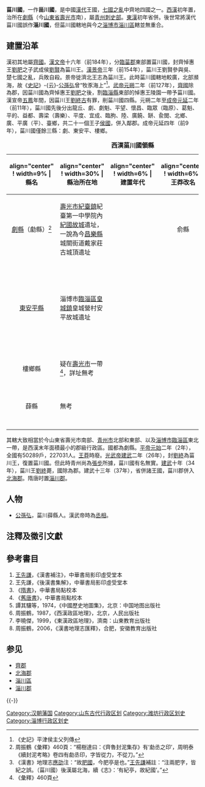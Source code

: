 '''菑川國'''，一作'''甾川國'''，是中國[[漢代|漢代]]王國，[[七國之亂|七國之亂]]中齊地四國之一。[[西漢|西漢]]初年置，治所在[[劇縣|劇縣]]（今[[山東省|山東省]][[壽光市|壽光市]]南），屬[[青州刺史部|青州刺史部]]。[[東漢|東漢]]初年省併。後世常將漢代菑川國誤作'''淄川國'''，但菑川國轄地與今之[[淄博市|淄博市]][[淄川區|淄川區]]轄並無重合。

==建置沿革==
漢初其地屬[[齊郡|齊國]]。[[漢文帝|漢文帝]]十六年（前184年），分[[臨菑郡|臨菑郡]]東部置菑川國，封齊悼惠王[[劉肥|劉肥]]之子武成侯[[刘贤_(西汉)|劉賢]]為菑川王。[[漢景帝|漢景帝]]三年（前154年），菑川王劉賢參與吳、楚七國之亂，兵敗自殺。景帝徙濟北王志為菑川王。此時菑川國轄地較廣，北部瀕海，故《[[史記|史記]]》-{云}-[[公孫弘|公孫弘]]曾“牧豕海上”<ref>《史記》平津侯主父列傳</ref>。[[漢武帝|武帝]][[元朔|元朔]]二年（前127年），[[齊國_(漢朝)|齊國]]除為郡，因菑川國為齊悼惠王[[劉肥|劉肥]]之後，割[[臨淄縣|臨淄縣]]東部的悼惠王陵園一帶予菑川國。漢宣帝[[五凤_(西汉)|五鳳]]年間，因菑川王[[劉終古|劉終古]]有罪，削菑川國四縣。元朔二年至[[漢成帝|成帝]][[元延|元延]]二年（前11年），菑川國先後分出龍丘、劇、劇魁、平望、懷昌、臨眾（臨原）、葛魁、平的、益都、壽梁（壽樂）、平度、宜成、臨朐、陸、廣饒、缾、兪閭、北鄉、廣、平廣（平）、臺鄉，共二十一個王子[[侯國|侯國]]，併入鄰郡。成帝元延四年（前9年），菑川國僅餘三縣：劇、東安平、樓鄉。

{| class="wikitable" align=center
|+ '''西漢菑川國領縣'''
|-
!align="center" ! width=9% |縣名
!align="center" ! width=30% |縣治所在地
!align="center" ! width=6% |建置年代
!align="center" ! width=6% |王莽改名
!align="center" ! width=30% |備註
|-
|align="center"|[[劇縣|劇縣]]（勮縣）<ref>周振鶴《彙釋》460頁：“楊樹達曰：《齊魯封泥集存》有‘勮丞之印’，周明泰《續封泥考略》卷四有勮丞印，字皆從力，不從刀。”</ref>
|[[壽光市|壽光市]][[紀臺鎮|紀臺鎮]]紀臺第一中學院內[[紀國故城|紀國故城]]遺址，一說為今[[昌樂縣|昌樂縣]]城關街道戴家莊古城頂遺址
|align=center|
|align="center"|俞縣
|古[[紀國|紀國]]都城。<ref>《漢書》地理志[[應劭|應劭]]注：“故[[肥國|肥國]]，今肥亭是也。”[[王先謙|王先謙]]補註：“注兩肥字，皆紀之誤。（菑川國）後漢屬北海，續《志》：‘有紀亭，故紀國’。”</ref>
|-
|align="center"|[[東安平縣|東安平縣]]
|淄博市[[臨淄區|臨淄區]][[皇城鎮|皇城鎮]]皇城營村安平故城遺址
|
|
|戰國時[[齊國|齊國]]之安平邑，田常、[[田單|田單]]之封邑。漢代縣名曰安平者，菑川國有東安平，[[涿郡|涿郡]]有[[安平縣|安平縣]]，[[遼東郡|遼東郡]]有[[西安平縣|西安平]]。
|-
|align="center"|樓鄉縣
|疑在[[壽光市|壽光市]]一帶<ref>《彙釋》460頁</ref>，詳址無考
|
|
|
|-
|align="center"|薛縣
|無考
|
|
|丞相公孫弘故里。疑為宣帝時所削。
|-
|}

其轄大致相當於今山東省壽光市南部、[[青州市|青州市]]北部和東部、以及[[淄博市|淄博市]][[臨淄區|臨淄區]]東北一帶，是西漢末年面積最小的郡級行政區。國都為劇縣。[[漢平帝|平帝]][[元始_(西汉)|元始]]二年（2年），全國有50289戶，227031人。[[王莽|王莽]]時廢。[[漢光武帝|光武帝]][[建武_(东汉)|建武]]二年（26年），封[[劉終|劉終]]為菑川王，復置菑川國。但此時青州尚為[[張步|張步]]所據，菑川國有名無實。[[建武_(东汉)|建武]]十年（34年），菑川王[[劉終|劉終]]薨，國除為郡。建武十三年（37年），省併諸王國，菑川郡併入[[北海郡|北海郡]]。隋唐时置[[淄川郡|淄川郡]]。

==人物==
*[[公孫弘|公孫弘]]，菑川薛縣人。漢武帝時為[[丞相|丞相]]。

==注釋及徵引文獻==
{{Reflist}}

==參考書目==
#[[王先謙|王先謙]]，《漢書補注》，中華書局影印虛受堂本
#王先謙，《後漢書集解》，中華書局影印虛受堂本
#《[[隋書|隋書]]》，中華書局點校本 
#《[[舊唐書|舊唐書]]》，中華書局點校本
#譚其驤等，1974，《中國歷史地圖集》，北京：中国地图出版社
#周振鶴，1987，《西漢政區地理》，北京，人民出版社
#李曉傑，1999，《東漢政區地理》，濟南：山東教育出版社
#周振鶴，2006，《漢書地理志匯釋》，合肥，安徽教育出版社

==参见==
*[[齊郡|齊郡]]
*[[北海郡|北海郡]]
*[[淄川區|淄川區]]
*[[淄川郡|淄川郡]]

{{-}}
{{西汉行政区划|nocat}}
{{DEFAULTSORT:Z}}
[[Category:汉朝藩国|Category:汉朝藩国]]
[[Category:山东古代行政区划|Category:山东古代行政区划]]
[[Category:潍坊行政区划史|Category:潍坊行政区划史]]
[[Category:淄博行政区划史|Category:淄博行政区划史]]